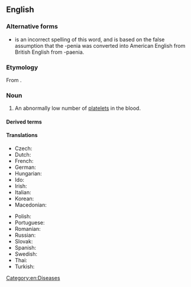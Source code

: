 ==English==
{{wikipedia}}

===Alternative forms===
* {{l|en|thrombocytopaenia}} is an incorrect spelling of this word, and is based on the false assumption that the -penia was converted into American English from British English from -paenia.

===Etymology===
From {{affix|en|thrombocyte|-o-|-penia}}.

===Noun===
{{en-noun|~}}

# {{lb|en|hematology}} An abnormally low number of [[platelet]]s in the blood.
#: {{syn|en|thrombopenia}}

====Derived terms====
{{col3|en|
|immunothrombocytopenia
|microthrombocytopenia
|thrombocytopenic
|[[severe fever with thrombocytopenia syndrome]] ([[SFTS]])
|[[thrombosis with thrombocytopenia syndrome]] ([[TTS]])
|thrombotic thrombocytopenia
|idiopathic thrombocytopenia 
|immune thrombocytopenia
|[[vaccine-induced immune thrombotic thrombocytopenia]] ([[VITT]])
|[[vaccine-induced prothrombotic immune thrombocytopenia]] ([[VIPIT]])
}}

====Translations====
{{trans-top|abnormally low platelet count}}
* Czech: {{t|cs|trombocytopenie|f}}
* Dutch: {{t+|nl|trombocytopenie}}
* French: {{t+|fr|thrombocytopénie}}
* German: {{t|de|Thrombozytopenie|f}}
* Hungarian: {{t|hu|trombocitopénia}}
* Ido: {{t|io|trombositopenia}}
* Irish: {{t|ga|trombaicítipéine|f}}
* Italian: {{t+|it|piastrinopenia}}
* Korean: {{t|ko|혈소판감소증}}
* Macedonian: {{t|mk|тромбоцитопенија}}
{{trans-mid}}
* Polish: {{t+|pl|małopłytkowość}}
* Portuguese: {{t|pt|trombocitopenia}}
* Romanian: {{t+|ro|trombocitopenie|f}}
* Russian: {{t+|ru|тромбоцитопения}}
* Slovak: {{t+|sk|trombocytopénia|f}}
* Spanish: {{t|es|trombocitopenia|f}}
* Swedish: {{t+|sv|trombocytopeni|c}}
* Thai: {{t|th|เกล็ดเลือดน้อย}}
* Turkish: {{t|tr|trombositopeni}}
{{trans-bottom}}

[[Category:en:Diseases]]